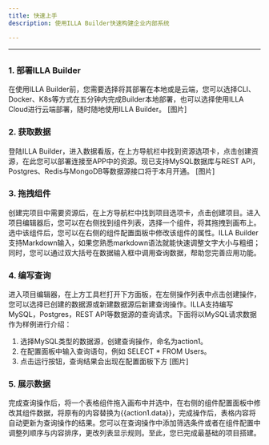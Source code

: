 ```yaml
---
title: 快速上手
description: 使用ILLA Builder快速构建企业内部系统

---
```



---

## <Heading hidden>快速上手</Heading>
### 1.  部署ILLA Builder
在使用ILLA Builder前，您需要选择将其部署在本地或是云端，您可以选择CLI、Docker、K8s等方式在五分钟内完成Builder本地部署，也可以选择使用ILLA Cloud进行云端部署，随时随地使用ILLA Builder。
[图片]

### 2. 获取数据
登陆ILLA Builder，进入数据看版，在上方导航栏中找到资源选项卡，点击创建资源，在此您可以部署连接至APP中的资源。现已支持MySQL数据库与REST API，Postgres、Redis与MongoDB等数据源接口将于本月开通。
[图片]
### 3. 拖拽组件
创建完项目中需要资源后，在上方导航栏中找到项目选项卡，点击创建项目。进入项目编辑器后，您可以在右侧找到组件列表，选择一个组件，将其拖拽到画布上。选中该组件后，您可以在右侧的组件配置面板中修改该组件的属性。ILLA Builder支持Markdown输入，如果您熟悉markdown语法就能快速调整文字大小与粗细；同时，您可以通过双大括号在数据输入框中调用查询数据，帮助您完善应用功能。

### 4. 编写查询
进入项目编辑器，在上方工具栏打开下方面板，在左侧操作列表中点击创建操作，您可以选择已创建的数据源或新建数据源后新建查询操作。ILLA支持编写MySQL，Postgres，REST API等数据源的查询请求。下面将以MySQL请求数据作为样例进行介绍：
1. 选择MySQL类型的数据源，创建查询操作，命名为action1。
2. 在配置面板中输入查询语句，例如 SELECT * FROM Users。
3. 点击运行按钮，查询结果会出现在配置面板下方
[图片]
### 5. 展示数据
完成查询操作后，将一个表格组件拖入画布中并选中，在右侧的组件配置面板中修改其组件数据，将原有的内容替换为{{action1.data}}，完成操作后，表格内容将自动更新为查询操作的结果。您可以在查询操作中添加筛选条件或者在组件配置中调整列顺序与内容排序，更改列表显示规则。至此，您已完成最基础的项目搭建。


